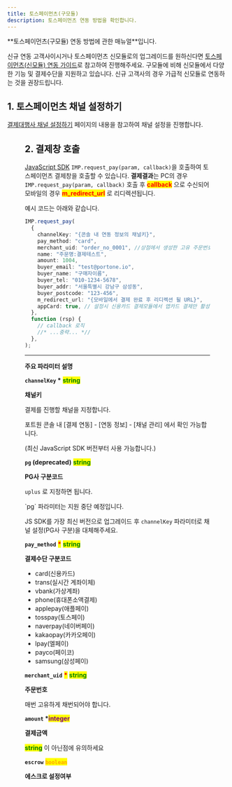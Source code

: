 ```yaml
---
title: 토스페이먼츠(구모듈)
description: 토스페이먼츠 연동 방법을 확인합니다.
---
```



<Hint style="warning">
  **토스페이먼츠(구모듈) 연동 방법에 관한 매뉴얼**입니다.

  신규 연동 고객사이시거나 토스페이먼츠 신모듈로의 업그레이드를 원하신다면 [토스페이먼츠(신모듈) 연동 가이드](/opi/ko/integration/pg/v1/newtoss/readme)로 참고하여 진행해주세요.
  구모듈에 비해 신모듈에서 다양한 기능 및 결제수단을 지원하고 있습니다. 신규 고객사의 경우 가급적 신모듈로 연동하는 것을 권장드립니다.
</Hint>

## 1. 토스페이먼츠 채널 설정하기

[결제대행사 채널 설정하기](/opi/ko/integration/ready/readme#3-결제대행사-채널-설정하기) 페이지의 내용을 참고하여 채널 설정을 진행합니다.

<Figure src="/gitbook-assets/ko/screenshot 2022-05-29 7.38.40.png" />

## 2. 결제창 호출

[JavaScript SDK](/sdk/ko/v1-sdk/javascript-sdk-old/readme) `IMP.request_pay(param, callback)`을 호출하여
토스페이먼츠 결제창을 호출할 수 있습니다.
**결제결과**는 PC의 경우 `IMP.request_pay(param, callback)` 호출 후
<mark style="color:red;">**callback**</mark> 으로 수신되어
모바일의 경우 <mark style="color:red;">**m\_redirect\_url**</mark> 로 리디렉션됩니다.

예시 코드는 아래와 같습니다.

```ts title="Javascript SDK"
IMP.request_pay(
  {
    channelKey: "{콘솔 내 연동 정보의 채널키}",
    pay_method: "card",
    merchant_uid: "order_no_0001", //상점에서 생성한 고유 주문번호
    name: "주문명:결제테스트",
    amount: 1004,
    buyer_email: "test@portone.io",
    buyer_name: "구매자이름",
    buyer_tel: "010-1234-5678",
    buyer_addr: "서울특별시 강남구 삼성동",
    buyer_postcode: "123-456",
    m_redirect_url: "{모바일에서 결제 완료 후 리디렉션 될 URL}",
    appCard: true, // 설정시 신용카드 결제모듈에서 앱카드 결제만 활성화됩니다.
  },
  function (rsp) {
    // callback 로직
    //* ...중략... *//
  },
);
```

---

**주요 파라미터 설명**

**`channelKey` \*** <mark style="color:green;">**string**</mark>

**채널키**

결제를 진행할 채널을 지정합니다.

포트원 콘솔 내 \[결제 연동] - \[연동 정보] - \[채널 관리] 에서 확인 가능합니다.

(최신 JavaScript SDK 버전부터 사용 가능합니다.)

**`pg` (deprecated)** <mark style="color:green;">**string**</mark>

**PG사 구분코드**

`uplus` 로 지정하면 됩니다.

<Hint style="warning">
  `pg` 파라미터는 지원 중단 예정입니다.

  JS SDK를 가장 최신 버전으로 업그레이드 후 `channelKey` 파라미터로 채널 설정(PG사 구분)을 대체해주세요.
</Hint>

**`pay_method`** <mark style="color:red;">**\***</mark> <mark style="color:green;">**string**</mark>

**결제수단 구분코드**

- card(신용카드)
- trans(실시간 계좌이체)
- vbank(가상계좌)
- phone(휴대폰소액결제)
- applepay(애플페이)
- tosspay(토스페이)
- naverpay(네이버페이)
- kakaopay(카카오페이)
- lpay(엘페이)
- payco(페이코)
- samsung(삼성페이)

**`merchant_uid`** <mark style="color:red;">**\***</mark> <mark style="color:green;">**string**</mark>

**주문번호**

매번 고유하게 채번되어야 합니다.

**`amount` \***<mark style="color:purple;">**integer**</mark>

**결제금액**

<mark style="color:green;">**string**</mark> 이 아닌점에 유의하세요

**`escrow`** <mark style="color:orange;">**`boolean`**</mark>

**에스크로 설정여부**
